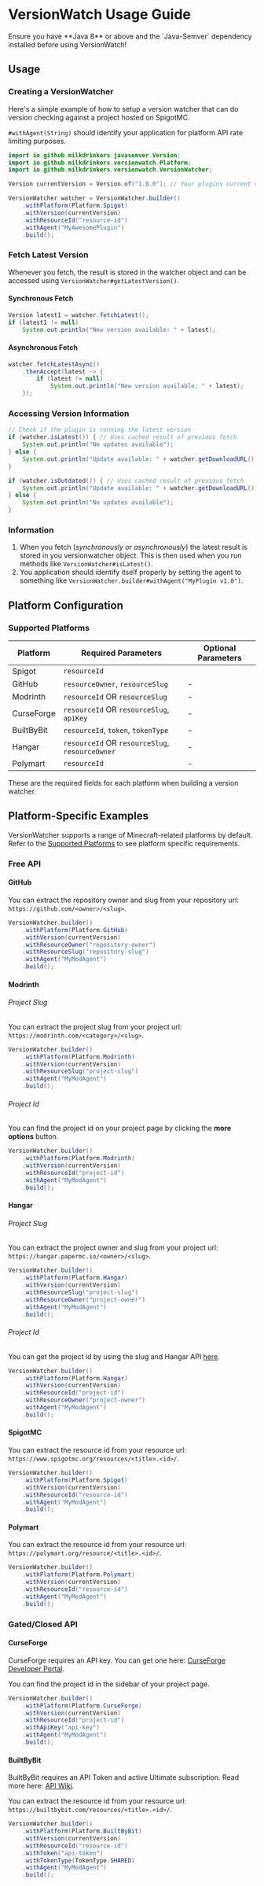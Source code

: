 
# VersionWatch Usage Guide

<Callout type="warning" emoji="⚠️">
  Ensure you have **Java 8** or above and the `Java-Semver` dependency installed before using VersionWatch!
</Callout>

## Usage

### Creating a VersionWatcher

Here's a simple example of how to setup a version watcher that can do version checking against a project hosted on SpigotMC.

<Callout type="info" emoji="💡">`#withAgent(String)` should identify your application for platform API rate limiting purposes.</Callout>

```java
import io.github.milkdrinkers.javasemver.Version;
import io.github.milkdrinkers.versionwatch.Platform;
import io.github.milkdrinkers.versionwatch.VersionWatcher;

Version currentVersion = Version.of("1.0.0"); // Your plugins current version

VersionWatcher watcher = VersionWatcher.builder()
    .withPlatform(Platform.Spigot)
    .withVersion(currentVersion)
    .withResourceId("resource-id")
    .withAgent("MyAwesomePlugin")
    .build();
```

### Fetch Latest Version

<Callout type='info'>Whenever you fetch, the result is stored in the watcher object and can be accessed using `VersionWatcher#getLatestVersion()`.</Callout>

#### Synchronous Fetch

```java
Version latest1 = watcher.fetchLatest();
if (latest1 != null)
    System.out.println("New version available: " + latest);
```

#### Asynchronous Fetch

```java
watcher.fetchLatestAsync()
    .thenAccept(latest -> {
        if (latest != null)
            System.out.println("New version available: " + latest);
    });
```

### Accessing Version Information

```java
// Check if the plugin is running the latest version
if (watcher.isLatest()) { // Uses cached result of previous fetch
    System.out.println("No updates available");
} else {
    System.out.println("Update available: " + watcher.getDownloadURL()); // The url to the latest release
}

if (watcher.isOutdated()) { // Uses cached result of previous fetch
    System.out.println("Update available: " + watcher.getDownloadURL()); // The url to the latest release
} else {
    System.out.println("No updates available");
}
```

### Information

1. When you fetch (*synchronously or asynchronously*) the latest result is stored in you versionwatcher object. This is then used when you run methods like `VersionWatcher#isLatest()`. 
2. You application should identify itself properly by setting the agent to something like `VersionWatcher.builder#withAgent("MyPlugin v1.0")`.

## Platform Configuration

### Supported Platforms

| Platform   | Required Parameters                             | Optional Parameters |
|------------|-------------------------------------------------|---------------------|
| Spigot     | `resourceId`                                    |                     |
| GitHub     | `resourceOwner`, `resourceSlug`                 | -                   |
| Modrinth   | `resourceId` OR `resourceSlug`                  | -                   |
| CurseForge | `resourceId` OR `resourceSlug`, `apiKey`        | -                   |
| BuiltByBit | `resourceId`, `token`, `tokenType`              | -                   |
| Hangar     | `resourceId` OR `resourceSlug`, `resourceOwner` | -                   |
| Polymart   | `resourceId`                                    | -                   |

These are the required fields for each platform when building a version watcher.

## Platform-Specific Examples

VersionWatcher supports a range of Minecraft-related platforms by default. Refer to the [Supported Platforms](#platform-configuration) to see platform specific requirements.

### Free API

#### GitHub

You can extract the repository owner and slug from your repository url: `https://github.com/<owner>/<slug>`. 

```java
VersionWatcher.builder()
    .withPlatform(Platform.GitHub)
    .withVersion(currentVersion)
    .withResourceOwner("repository-owner")
    .withResourceSlug("repository-slug")
    .withAgent("MyModAgent")
    .build();
```

#### Modrinth

###### Project Slug

You can extract the project slug from your project url: `https://modrinth.com/<category>/<slug>`. 

```java
VersionWatcher.builder()
    .withPlatform(Platform.Modrinth)
    .withVersion(currentVersion)
    .withResourceSlug("project-slug")
    .withAgent("MyModAgent")
    .build();
```

###### Project Id

You can find the project id on your project page by clicking the **more options** button.

```java
VersionWatcher.builder()
    .withPlatform(Platform.Modrinth)
    .withVersion(currentVersion)
    .withResourceId("project-id")
    .withAgent("MyModAgent")
    .build();
```

#### Hangar

###### Project Slug

You can extract the project owner and slug from your project url: `https://hangar.papermc.io/<owner>/<slug>`. 

```java
VersionWatcher.builder()
    .withPlatform(Platform.Hangar)
    .withVersion(currentVersion)
    .withResourceSlug("project-slug")
    .withResourceOwner("project-owner")
    .withAgent("MyModAgent")
    .build();
```

###### Project Id

You can get the project id by using the slug and Hangar API [here](https://hangar.papermc.io/api-docs#get-/api/v1/projects/-slugOrId-).

```java
VersionWatcher.builder()
    .withPlatform(Platform.Hangar)
    .withVersion(currentVersion)
    .withResourceId("project-id")
    .withResourceOwner("project-owner")
    .withAgent("MyModAgent")
    .build();
```

#### SpigotMC

You can extract the resource id from your resource url: `https://www.spigotmc.org/resources/<title>.<id>/`. 

```java
VersionWatcher.builder()
    .withPlatform(Platform.Spigot)
    .withVersion(currentVersion)
    .withResourceId("resource-id")
    .withAgent("MyModAgent")
    .build();
```

#### Polymart

You can extract the resource id from your resource url: `https://polymart.org/resource/<title>.<id>/`. 

```java
VersionWatcher.builder()
    .withPlatform(Platform.Polymart)
    .withVersion(currentVersion)
    .withResourceId("resource-id")
    .withAgent("MyModAgent")
    .build();
```

### Gated/Closed API

#### CurseForge

<Callout type='info'>CurseForge requires an API key. You can get one here: [CurseForge Developer Portal](https://console.curseforge.com/#/api-keys).</Callout>

You can find the project id in the sidebar of your project page.

```java
VersionWatcher.builder()
    .withPlatform(Platform.CurseForge)
    .withVersion(currentVersion)
    .withResourceId("project-id")
    .withApiKey("api-key")
    .withAgent("MyModAgent")
    .build();
```

#### BuiltByBit

<Callout type='info'>BuiltByBit requires an API Token and active Ultimate subscription. Read more here: [API Wiki](https://builtbybit.com/wiki/ultimate-api/).</Callout>

You can extract the resource id from your resource url: `https://builtbybit.com/resources/<title>.<id>/`. 

```java
VersionWatcher.builder()
    .withPlatform(Platform.BuiltByBit)
    .withVersion(currentVersion)
    .withResourceId("resource-id")
    .withToken("api-token")
    .withTokenType(TokenType.SHARED)
    .withAgent("MyModAgent")
    .build();
```
